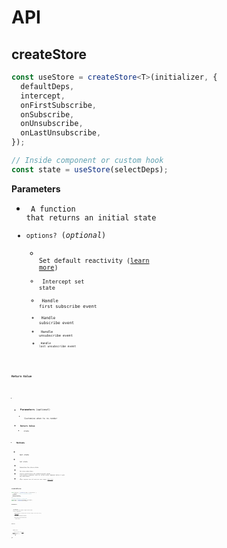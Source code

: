 
# API

## createStore

```ts
const useStore = createStore<T>(initializer, {
  defaultDeps,
  intercept,
  onFirstSubscribe,
  onSubscribe,
  onUnsubscribe,
  onLastUnsubscribe,
});

// Inside component or custom hook
const state = useStore(selectDeps);
```

**Parameters**

<div className="[&_ul]:text-sm">

- <Code content="initializer" href="store/introduction" /> A function that returns an initial state
- `options?` (_optional_)
  - <Code content="defaultDeps" href="store/introduction#set-default-reactivity" /> Set default reactivity ([learn more](/docs/store/introduction#set-default-reactivity))
  - <Code content="intercept" href="store/interception" /> Intercept set state
  - <Code content="onFirstSubscribe" href="store/store-event" /> Handle first subscribe event
  - <Code content="onSubscribe" href="store/store-event" /> Handle subscribe event
  - <Code content="onUnsubscribe" href="store/store-event" /> Handle unsubscribe event
  - <Code content="onLastUnsubscribe" href="store/store-event" /> Handle last unsubscribe event

</div>

**Return Value**

<div className="[&_ul_ul]:text-sm">

- <Code content="useStore()" href="store/introduction#use-the-hook-anywhere" />

  - **Parameters** (_optional_)
    - <Code content="selectDeps" href="store/introduction#control-the-reactivity" /> Customize when to re-render
  - **Return Value**
    - `state`

- **Methods**
  - <Code content="useStore.get" href="store/introduction#using-store-outside-component" /> Get state
  - <Code content="useStore.set" href="store/introduction#using-store-outside-component" /> Set state
  - <Code content="useStore.subscribe" href="store/introduction#using-store-outside-component" /> Subscribe the store state
  - <Code content="useStore.getSubscribers" href="store/introduction#using-store-outside-component" /> Get store subscribers
  - `useStore.setDefaultValues` Set default/initial values from inside a component (must be called inside component before it gets any subscribers)
  - <Code content="useStore.Watch" href="store/watch-component" /> A helper component that will watch the state changes ([learn more](/docs/store/watch-component))

</div>

## createStores

```ts
const useStores = createStores<TKey, T>(initializer, {
  ...options, // Same as createStore options
  hashKeyFn,
  onBeforeChangeKey,
  onStoreInitialized,
});

// Inside component or custom hook
const state = useStores(storeKey, selectDeps);
const state = useStores(selectDeps);
```

**Parameters**

<div className="[&_ul]:text-sm">

- <Code content="initializer" href="stores/introduction" /> A function that returns an initial single store state
- `options?` (_optional_)
  - <Code content="hashKeyFn" href="stores/introduction#store-key" /> Custom function to transform the store key (object) into a hash string ([learn more](/docs/stores/introduction#store-key))
  - <Code content="onBeforeChangeKey" href="stores/stores-event" /> Handle change key passed to the hook
  - <Code content="onStoreInitialized" href="stores/stores-event" /> Handle single store state initialized event
  - _... same as `useStore`'s_

</div>

**Return Value**

<div className="[&_ul_ul]:text-sm">

- <Code content="useStores()" href="stores/introduction#using-a-stores-as-hook" />

  - **Parameters** (_optional_)
    - <Code content="storeKey" href="stores/introduction#store-key" /> Choose which store state will be used ([learn more](/docs/stores/introduction#store-key))
    - <Code content="selectDeps" href="store/introduction#control-the-reactivity" /> Customize when to re-render
  - **Return Value**
    - `state`

- **Methods**
  - <Code content="useStores.get" href="store/introduction#stores-methods" /> Get state of specific store (specific store key)
  - <Code content="useStores.getAll" href="store/introduction#stores-methods" /> Get all stores state
  - <Code content="useStores.getAllWithSubscriber" href="store/introduction#stores-methods" /> Get all stores state that has subscriber
  - <Code content="useStores.set" href="store/introduction#stores-methods" /> Set state of specific store (specific store key)
  - <Code content="useStores.setAll" href="store/introduction#stores-methods" /> Set all stores state
  - <Code content="useStores.subscribe" href="store/introduction#stores-methods" /> Subscribe to a store state
  - <Code content="useStores.getSubscribers" href="store/introduction#stores-methods" /> Get subscribers of a store state
  - `useStores.getStore` Get a store
  - `useStores.getStores` Get all stores
  - `useStores.setDefaultValues` Set default/initial values from inside a component (must be called inside component before it gets any subscribers)
  - <Code content="useStores.Watch" href="store/watch-component" /> A helper component that will watch the state changes ([learn more](/docs/store/watch-component))

</div>

## createQuery

```ts
const useQuery = createQuery<TKey, TResponse, TData, TError>(queryFn, {
  ...options, // Same as createStores options
  select,
  staleTime,
  cacheTime,
  fetchOnMount,
  fetchOnWindowFocus,
  enabled,
  retry,
  retryDelay,
  keepPreviousData,
  getNextPageParam,
  refetchInterval,
  onBeforeFetch,
  onSuccess,
  onError,
  onSettled,
});

// Inside component or custom hook
const state = useQuery(storeKey, selectDeps);
const state = useQuery(selectDeps);
```

**Parameters**

<div className="[&_ul]:text-sm">

- <Code content="queryFn" href="query/introduction" />
- `options?` (_optional_)
  - <Code content="select" href="query/introduction#response-vs-data" /> Transform or select a portion of the raw response
  - <Code content="staleTime" href="query/introduction#fresh--stale-query-concept" /> Determine how long a response is categorized as fresh, defaults to 3 seconds
  - `cacheTime` Determine how long the query data should be stored in memory, defaults to 5 minutes
  - `fetchOnMount` Should we fetch/refetch when the component mounted?
  - `fetchOnWindowFocus` Should we fetch/refetch when a window focus event triggered?
  - `fetchOnReconnect` Should we fetch/refetch when a window online event triggered?
  - `enabled` Should we fetch/refetch for any reason?
  - <Code content="retry" href="query/error-retries" /> Maximum error retry count ([learn more](/docs/query/error-retries))
  - <Code content="retryDelay" href="query/error-retries" /> Error retry delay in milliseconds
  - `keepPreviousData` Return the previous key's data until the current key's fetching finished
  - <Code content="getNextPageParam" href="query/paginated-or-infinite-query" /> Determine the value that should be used when getting next page
  - <Code content="refetchInterval" href="query/polling" /> Auto refetching / polling interval ([learn more](/docs/query/polling))
  - `onBeforeFetch` Triggered before fetch, refetch, & fetch next/prev page, can also be used to cancel fetch
  - `onSuccess` Triggered after fetch, refetch, & fetch next/prev page succeed
  - `onError` Triggered after fetch, refetch, & fetch next/prev page failed
  - `onSettled` Triggered after fetch, refetch, & fetch next/prev page (both succeed or failed)
  - _... same as `useStores`'s_

</div>

**Return Value**

<div className="[&_ul_ul]:text-sm">

- <Code content="useQuery()" href="query/introduction" />

  - **Parameters** (_optional_)
    - <Code content="storeKey" href="stores/introduction#store-key" /> Choose which query store state will be used ([learn more](/docs/stores/introduction#store-key))
    - `selectDeps` Customize when to re-render
  - **Return Value**
    - `state`

- **Methods**
  - `useQuery.Render` A helper component that will render components conditionally based on query status
  - <Code content="useQuery.setInitialResponse" href="query/initial-query-data" /> Set default/initial response from inside a component (must be called inside component before it gets any subscribers)
  - `useQuery.reset` Reset query to empty state for all query keys
  - `useQuery.resetSpecificKey` Reset a specific query to empty state
  - <Code content="useQuery.invalidate" href="query/query-invalidation" /> Invalidate query for all query keys ([learn more](/docs/query/query-invalidation))
  - <Code content="useQuery.invalidateSpecificKey" href="query/query-invalidation" /> Invalidate a specific query
  - <Code content="useQuery.optimisticUpdate" href="query/optimistic-update" /> Optimistic update ([learn more](/docs/query/optimistic-update))
  - <Code content="useQuery.suspend" href="query/suspense" /> Use query with suspense mode ([learn more](/docs/query/suspense))
  - _... same as `useStores`'s_

</div>

## createMutation

```ts
const useMutation = createMutation<T>(initializer, {
  ...options, // Same as createStore options
  onMutate,
  onSuccess,
  onError,
  onSettled,
});

// Inside component or custom hook
const state = useMutation(selectDeps);
```

**Parameters**

<div className="[&_ul]:text-sm">

- <Code content="mutationFn" href="mutation/introduction" />
- `options?` (_optional_)
  - `onMutate` Handle mutate event (right after the mutation function fired)
  - `onSuccess` Handle success event (promise resolved)
  - `onError` Handle error event (promise rejected)
  - `onSettled` Handle success or error event
  - _... same as `useStore`'s_

</div>

**Return Value**

<div className="[&_ul_ul]:text-sm">

- <Code content="useMutation()" href="mutation/introduction" />

  - **Parameters** (_optional_)
    - `selectDeps` Customize when to re-render
  - **Return Value**
    - `state`

- **Methods**
  - _... same as `useStore`'s_

</div>
